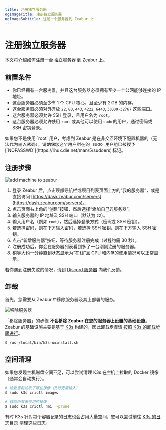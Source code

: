 ```yaml
---
title: 注册独立服务器
ogImageTitle: 注册独立服务器
ogImageSubtitle: 注册一个服务器到 Zeabur 上
---
```



# 注册独立服务器

本文将介绍如何注册一台 [独立服务器](../dedicated-server) 到 Zeabur 上。

## 前置条件

- 你已经拥有一台服务器，并且这台服务器必须拥有至少一个公网能够连接的 IP 地址。
- 这台服务器必须至少有 1 个 CPU 核心，且至少有 2 GB 的内存。
- 这台服务器必须对外开放 `22`, `80`, `443`, `4222`, `6443`, `30000-32767` 这些端口。
- 这台服务器必须允许 SSH 登录，且用户名为 `root`。
- 这台服务器必须允许使用 `root` 或其他可以使用 `sudo` 的用户，通过密码或 SSH 密钥登录。

<Callout type="default">
    如果您不是使用 `root` 用户，考虑到 Zeabur 是在非交互环境下配置机器的（无法代为输入密码），请确保您这个用户所在的 `sudo` 用户组已被授予 [`NOPASSWD`](https://linux.die.net/man/5/sudoers) 标记。
</Callout>

## 注册步骤

![add machine to zeabur](/dedicated-server/add-machine-to-zeabur.webp)

1. 登录 Zeabur 后，点击顶部导航栏或项目列表页面上方的“我的服务器”，或是直接访问 [https://dash.zeabur.com/servers](https://dash.zeabur.com/servers)。
2. 点击页面右上角的“创建”按钮，然后选择“添加自己的服务器”。
3. 输入服务器的 IP 地址及 SSH 端口（默认为 `22`）。
4. 输入用户名（例如 `root`），然后选择登录方式（密码或 SSH 密钥）。
5. 若选择密码，则在下方输入密码，若选择 SSH 密钥，则在下方输入 SSH 密钥。
6. 点击“新增服务器”按钮，等待服务器注册完成（过程约需 30 秒）。
7. 注册成功后，你会在服务器列表看到多了一台刚刚注册的服务器。
8. 稍等大约一分钟直到状态显示为“在线”且 CPU 和内存的使用情况可以正常显示。

若你遇到注册失败的情况，请到 [Discord 服务器](https://zeabur.com/dc) 向我们反馈。

## 卸载

首先，您需要从 Zeabur 中移除服务器及其上部署的服务。

![移除服务器](/dedicated-server/remove-server.webp)

「移除服务器」的步骤 **不会移除 Zeabur 在您的服务器上设置的基础设施**。Zeabur 的基础设施主要是基于 [K3s](https://k3s.io/) 构建的，因此卸载步骤请 [按照 K3s 的卸载步骤进行](https://docs.k3s.io/installation/uninstall)。

```bash
$ /usr/local/bin/k3s-uninstall.sh
```

## 空间清理

如果您发现主机磁盘空间不足，可以尝试清理 K3s 在主机上拉取的 Docker 镜像（通常会自动执行）。

```bash
# 检查当前拉取了哪些镜像（此行无需输入）
$ sudo k3s crictl images

# 移除所有未使用的镜像
$ sudo k3s crictl rmi --prune
```

有时 K3s 针对每个容器记录的日志也会占用大量空间，您可以尝试前往 [K3s 的日志目录](https://docs.k3s.io/faq#where-are-the-k3s-logs) 清理这些日志。
